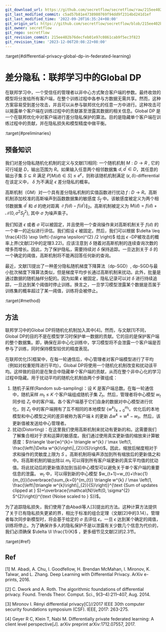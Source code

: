 ```yaml
---
git_download_url: https://github.com/secretflow/secretflow/raw/215ee402b76decfeb01e97c0861cab9f5ec3f823/docs/developer/algorithm/differential_privacy/GlobalDP.rst
git_last_modified_commit: c5ad57b81e4738980769f94dd9f2314bd241d1ef
git_last_modified_time: '2022-09-20T16:35:24+08:00'
git_origin_url: https://github.com/secretflow/secretflow/blob/215ee402b76decfeb01e97c0861cab9f5ec3f823/docs/developer/algorithm/differential_privacy/GlobalDP.rst
git_owner: secretflow
git_repo: secretflow
git_revision_commit: 215ee402b76decfeb01e97c0861cab9f5ec3f823
git_revision_time: '2023-12-06T20:08:22+08:00'
---
```


:target{#differential-privacy-global-dp-in-federated-learning}

# 差分隐私：联邦学习中的Global DP

在联邦学习中，一个受信任的管理者以非中心方式聚合客户端的参数。最终收敛的模型将分发给所有客户端，在整个训练过程中各参与方数据无需共享。然而，这种方案容易受到差分攻击，并且可以从参与联邦优化的任意一方中进行。这种攻击可以揭露单个客户端在训练过程中的贡献甚至泄露其数据的相关信息。Global DP 是一个在联邦优化中对客户端进行差分隐私保护的算法。目的是隐藏单个客户端在训练过程中的贡献，并在隐私损失和模型精度中做平衡。

:target{#preliminaries}

## 预备知识

我们对差分隐私随机化机制的定义与文献\[1]相同: 一个随机机制 <InlineMath>$M: D \rightarrow R$</InlineMath> , 它的可行域是 <InlineMath>$D$</InlineMath>，输出范围为 <InlineMath>$R$</InlineMath>。如果输入任意两个相邻数据集 <InlineMath>$d, d^{\prime} \in D$</InlineMath>，其任意的输出子集 <InlineMath>$S \subseteq R$</InlineMath> 满足 <InlineMath>$P[M(d) \in S] \leq e^{\epsilon}$</InlineMath>，则称该随机机制满足 <InlineMath>$(\epsilon, \delta)$</InlineMath>-differential在该定义中， <InlineMath>$\delta$</InlineMath> 为不满足 <InlineMath>$\epsilon$</InlineMath> 差分隐私的概率。

高斯机制（GM）对一个具有差分隐私机制的实值函数进行扰动 <InlineMath>$f$</InlineMath> : <InlineMath>$D \rightarrow R$</InlineMath>。高斯机制添加校准的高斯噪声到函数数据集的敏感度 <InlineMath>$S_{f}$</InlineMath> 中。该敏感度被定义为两个相邻数据集 <InlineMath>$d^{\prime}$</InlineMath> 和 <InlineMath>$d$</InlineMath> 的绝对距离 <InlineMath>$\left\|f(d)-f\left(d^{\prime}\right)\right\|_{2}$</InlineMath>。高斯机制被定义为 <InlineMath>$M(d)=f(d)+\mathcal{N}\left(0, \sigma^{2} S_{f}^{2}\right)$</InlineMath>, 其中 <InlineMath>$\sigma$</InlineMath> 为噪声乘子。

我们知道 <InlineMath>$\epsilon$</InlineMath> 或者 <InlineMath>$\sigma$</InlineMath> 可以被固定，并且使用一个查询操作来对高斯机制关于 <InlineMath>$f(d)$</InlineMath> 的一个单一的近似进行评估。我们假设 <InlineMath>$\epsilon$</InlineMath> 被固定。然后，我们可以根据 <InlineMath>$\delta \leq \frac{4}{5} \exp \left(-(\sigma \epsilon)^{2} /2 \right)$</InlineMath> 给出 <InlineMath>$\epsilon$</InlineMath> -DP被攻击的概率上界(文献\[2]中的定理3.22)。应该注意到 <InlineMath>$\delta$</InlineMath> 随着对高斯机制的连续查询次数的增多而增长。因此，为了保护隐私，需要持续对 <InlineMath>$\delta$</InlineMath> 保持追踪。一旦达到关于 <InlineMath>$\delta$</InlineMath> 的一个确定的阈值，高斯机制将不能再回答任何新的查询。

最近，文献\[1]提出了一种差分隐私随机梯度下降算法（dp-SGD）, dp-SGD与最小批次梯度下降算法类似，但是梯度平均步长通过高斯机制来扰动。此外，批量是通过数据的随机抽样分配的。因为如果 <InlineMath>$\epsilon$</InlineMath> 被固定，隐私记录可以对 <InlineMath>$\delta$</InlineMath> 进行持续追踪，一旦达到某个阈值时停止训练。换言之，一旦学习模型泄露某个数据是否属于训练集的概率超过了某一阈值，训练将会被停止。

:target{#method}

## 方法

联邦学习中的Global DP将随机化机制加入其中\[4]。然而，与文献\[1]不同，Global DP的目的不是在模型学习时保护单一数据的贡献。它的目的是保护客户端的整个数据集。即，确保在非中心化训练中，学习模型将不会泄露一个客户端是否参与了训练，同时保持模型较优的精度表现。

在联邦优化\[5]框架中，在每一轮通信后，中心管理者对客户端模型进行了平均（例如对权重矩阵进行平均）。Global DP将使用一个随机化机制改变和扰动该平均。这样做的目的是在聚合中隐藏单个客户端的贡献，从而在整个非中心化的学习过程中隐藏。用于扰动平均的随机化机制由两个步骤组成：

1. 随机子采样(Random sub-sampling)：设 <InlineMath>$K$</InlineMath> 是客户端总数。在每一轮通信中，随机采样 <InlineMath>$m_{t} \leq K$</InlineMath> 个客户端组成随机子集 <InlineMath>$Z_{t}$</InlineMath>。然后，管理者将中心模型 <InlineMath>$w_{t}$</InlineMath> 同步给 <InlineMath>$Z_{t}$</InlineMath> 中的客户端。各个客户端基于它们自身的数据对中心模型进行优化，则 <InlineMath>$Z_{t}$</InlineMath> 中的客户端拥有了互不相同的本地模型 <InlineMath>$\left\{w^{k}\right\}_{k=0}^{m_{t}}$</InlineMath>。优化后的本地模型和中心模型之间的差异被称为客户端 <InlineMath>$k$</InlineMath> 的更新 <InlineMath>$\Delta w^{k}=w^{k}-w_{t}$</InlineMath>。然后，该更新值被发送给中心管理者。
2. 扰动(Distorting)：在这里我们使用高斯机制来扰动有更新的和。这需要我们了解集合相对于求和运算的敏感度。我们通过使用真实更新值的缩放来计算敏感度：<InlineMath>$\triangle \bar{w}^{k}= \triangle w^{k} / \max \left(1, \frac{\left\|\Delta w^{k}\right\|_{2}}{S}\right)$</InlineMath>。因此，缩放后梯度相对于求和操作的灵敏度上限为 <InlineMath>$S$</InlineMath> 。高斯机制将噪声添加到所有缩放后的更新值之和中。将高斯机制的输出除以 <InlineMath>$m_{t}$</InlineMath> 可以得到所有客户端更新的真实平均值的扰动值。将此扰动后的更新值添加到当前中心模型可以避免关于单个客户端的重要信息的泄露。 <InlineMath>$w_{t}$</InlineMath> 中，可以得到新的中心模型 <InlineMath>$w_{t+1}=w_{t}+\frac{1}{m_{t}}(\overbrace{\sum_{k=0}^{m_{t}} \triangle w^{k} / \max \left(1, \frac{\left\|\triangle w^{k}\right\|_{2}}{S}\right)}^{\text {Sum of updates clipped at } S}+\overbrace{\mathcal{N}\left(0, \sigma^{2} S^{2}\right)}^{\text {Noise scaled to } S})$</InlineMath>。

为了追踪隐私损失，我们使用了由Abadi等人\[3]提出的方法。这种计算方法提供了关于已有隐私损失更紧的界，相比于标准的组合定理（文献\[2]中的3.14）。管理者每次同步新模型时，将会基于给定的 <InlineMath>$\sigma$</InlineMath> 去评估 <InlineMath>$\epsilon$</InlineMath>。一旦 <InlineMath>$\epsilon$</InlineMath> 达到某个确定的阈值，训练将停止。为了确保许多人的隐私保护不是以泄露有关少数几个信息为代价的，我们必须确保 <InlineMath>$\delta \ll \frac{1}{K}$</InlineMath> ，更多细节见文献\[2]的2.3节。

:target{#ref}

## Ref

\[1] M. Abadi, A. Chu, I. Goodfellow, H. Brendan McMahan, I. Mironov, K.
Talwar, and L. Zhang. Deep Learning with Differential Privacy. ArXiv
e-prints, 2016.

\[2] C. Dwork and A. Roth. The algorithmic foundations of differential
privacy. Found. Trends Theor. Comput. Sci., 9(3–4):211–407, Aug. 2014.

\[3] Mironov I. Rényi differential privacy\[C]//2017 IEEE 30th computer
security foundations symposium (CSF). IEEE, 2017: 263-275.

\[4] Geyer R C, Klein T, Nabi M. Differentially private federated
learning: A client level perspective\[J]. arXiv preprint
arXiv:1712.07557, 2017.
